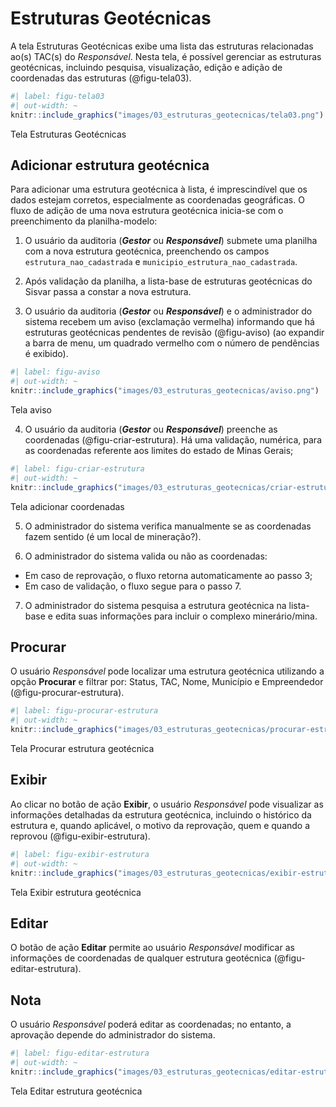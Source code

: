 # Estruturas Geotécnicas {#sec-estruturas}

A tela Estruturas Geotécnicas exibe uma lista das estruturas relacionadas ao(s) TAC(s) do *Responsável*. Nesta tela, é possível gerenciar as estruturas geotécnicas, incluindo pesquisa, visualização, edição e adição de coordenadas das estruturas (@figu-tela03).

::: {#figu-tela03}
```r
#| label: figu-tela03
#| out-width: ~
knitr::include_graphics("images/03_estruturas_geotecnicas/tela03.png")
```
Tela Estruturas Geotécnicas
:::

## Adicionar estrutura geotécnica
Para adicionar uma estrutura geotécnica à lista, é imprescindível que os dados estejam corretos, especialmente as coordenadas geográficas. O fluxo de adição de uma nova estrutura geotécnica inicia-se com o preenchimento da planilha-modelo:

1. O usuário da auditoria (***Gestor*** ou ***Responsável***) submete uma planilha com a nova estrutura geotécnica, preenchendo os campos `estrutura_nao_cadastrada` e `municipio_estrutura_nao_cadastrada`.

2. Após validação da planilha, a lista-base de estruturas geotécnicas do Sisvar passa a constar a nova estrutura.

3. O usuário da auditoria (***Gestor*** ou ***Responsável***) e o administrador do sistema recebem um aviso (exclamação vermelha) informando que há estruturas geotécnicas pendentes de revisão (@figu-aviso) (ao expandir a barra de menu, um quadrado vermelho com o número de pendências é exibido).

::: {#figu-aviso}
```r
#| label: figu-aviso
#| out-width: ~
knitr::include_graphics("images/03_estruturas_geotecnicas/aviso.png")
```
Tela aviso
:::

4. O usuário da auditoria (***Gestor*** ou ***Responsável***) preenche as coordenadas (@figu-criar-estrutura). Há uma validação, numérica, para as coordenadas referente aos limites do estado de Minas Gerais;

::: {#figu-criar-estrutura}
```r
#| label: figu-criar-estrutura
#| out-width: ~
knitr::include_graphics("images/03_estruturas_geotecnicas/criar-estrutura.png")
```
Tela adicionar coordenadas
:::

5. O administrador do sistema verifica manualmente se as coordenadas fazem sentido (é um local de mineração?).

6. O administrador do sistema valida ou não as coordenadas:
- Em caso de reprovação, o fluxo retorna automaticamente ao passo 3;
- Em caso de validação, o fluxo segue para o passo 7.

7. O administrador do sistema pesquisa a estrutura geotécnica na lista-base e edita suas informações para incluir o complexo minerário/mina.

## Procurar
O usuário *Responsável* pode localizar uma estrutura geotécnica utilizando a opção **Procurar** e filtrar por: Status, TAC, Nome, Município e Empreendedor (@figu-procurar-estrutura). 

::: {#figu-procurar-estrutura}
```r
#| label: figu-procurar-estrutura
#| out-width: ~
knitr::include_graphics("images/03_estruturas_geotecnicas/procurar-estrutura.png")
```
Tela Procurar estrutura geotécnica
:::

## Exibir
Ao clicar no botão de ação **Exibir**, o usuário *Responsável* pode visualizar as informações detalhadas da estrutura geotécnica, incluindo o histórico da estrutura e, quando aplicável, o motivo da reprovação, quem e quando a reprovou (@figu-exibir-estrutura). 

::: {#figu-exibir-estrutura}
```r
#| label: figu-exibir-estrutura
#| out-width: ~
knitr::include_graphics("images/03_estruturas_geotecnicas/exibir-estrutura.png")
```
Tela Exibir estrutura geotécnica
:::

## Editar
O botão de ação **Editar** permite ao usuário *Responsável* modificar as informações de coordenadas de qualquer estrutura geotécnica (@figu-editar-estrutura). 

:::callout-note
## Nota
O usuário *Responsável* poderá editar as coordenadas; no entanto, a aprovação depende do administrador do sistema.
:::

::: {#figu-editar-estrutura}
```r
#| label: figu-editar-estrutura
#| out-width: ~
knitr::include_graphics("images/03_estruturas_geotecnicas/editar-estrutura.png")
```
Tela Editar estrutura geotécnica
:::
